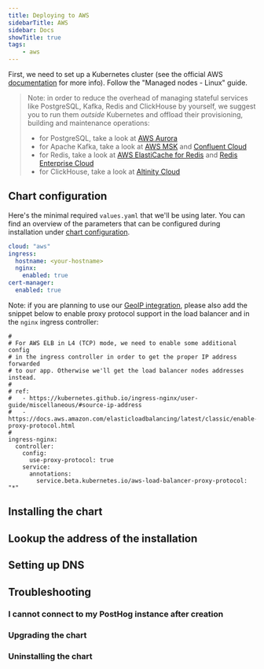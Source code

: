 ```yaml
---
title: Deploying to AWS
sidebarTitle: AWS
sidebar: Docs
showTitle: true
tags:
    - aws
---
```


First, we need to set up a Kubernetes cluster (see the official AWS [documentation](https://docs.aws.amazon.com/eks/latest/userguide/getting-started-eksctl.html) for more info). Follow the "Managed nodes - Linux" guide.

<ClusterRequirementsSnippet />

> Note: in order to reduce the overhead of managing stateful services like PostgreSQL, Kafka, Redis and ClickHouse by yourself, we suggest you to run them _outside_ Kubernetes and offload their provisioning, building and maintenance operations:
>
> * for PostgreSQL, take a look at [AWS Aurora](https://aws.amazon.com/rds/aurora/)
> * for Apache Kafka, take a look at [AWS MSK](https://aws.amazon.com/msk/) and [Confluent Cloud](https://www.confluent.io/confluent-cloud/)
> * for Redis, take a look at [AWS ElastiCache for Redis](https://aws.amazon.com/elasticache/redis) and [Redis Enterprise Cloud](https://redis.com/redis-enterprise-cloud/overview/)
> * for ClickHouse, take a look at [Altinity Cloud](https://altinity.com/cloud-database/)
>

## Chart configuration

Here's the minimal required `values.yaml` that we'll be using later. You can find an overview of the parameters that can be configured during installation under [chart configuration](/docs/self-host/deploy/configuration).
```yaml
cloud: "aws"
ingress:
  hostname: <your-hostname>
  nginx:
    enabled: true
cert-manager:
  enabled: true
```

Note: if you are planning to use our [GeoIP integration](https://posthog.com/integrations/geoip), please also add the snippet below
to enable proxy protocol support in the load balancer and in the `nginx` ingress controller:
```
#
# For AWS ELB in L4 (TCP) mode, we need to enable some additional config
# in the ingress controller in order to get the proper IP address forwarded
# to our app. Otherwise we'll get the load balancer nodes addresses instead.
#
# ref:
#   - https://kubernetes.github.io/ingress-nginx/user-guide/miscellaneous/#source-ip-address
#   - https://docs.aws.amazon.com/elasticloadbalancing/latest/classic/enable-proxy-protocol.html
#
ingress-nginx:
  controller:
    config:
      use-proxy-protocol: true
    service:
      annotations:
        service.beta.kubernetes.io/aws-load-balancer-proxy-protocol: "*"
```

## Installing the chart

<InstallingSnippet />


## Lookup the address of the installation

<GetInstallationAddress />

## Setting up DNS

<SetupDNS />

## Troubleshooting

### I cannot connect to my PostHog instance after creation

<TryUnsecureSnippet />

### Upgrading the chart

<UpgradingSnippet />

### Uninstalling the chart

<UninstallingSnippet />
